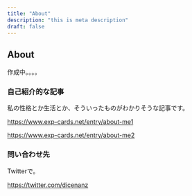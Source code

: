 ```yaml
---
title: "About"
description: "this is meta description"
draft: false
---
```


## About

作成中。。。。


### 自己紹介的な記事
私の性格とか生活とか、そういったものがわかりそうな記事です。

https://www.exp-cards.net/entry/about-me1

https://www.exp-cards.net/entry/about-me2

### 問い合わせ先
Twitterで。

https://twitter.com/dicenanz

